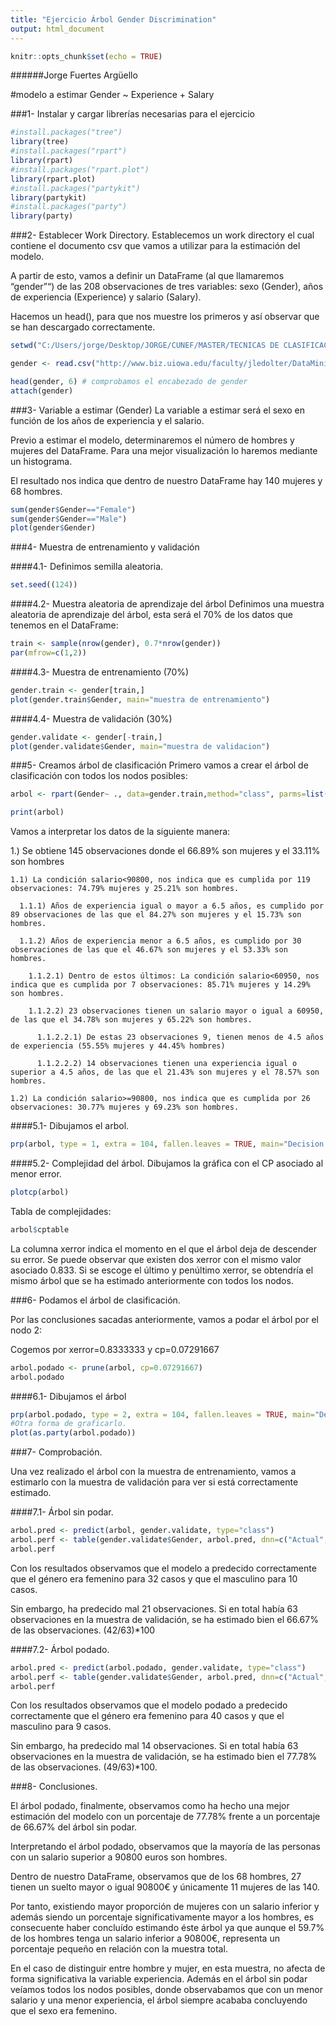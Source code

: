 ---
title: "Ejercicio Árbol Gender Discrimination"
output: html_document
---

```{r setup, include=FALSE}
knitr::opts_chunk$set(echo = TRUE)
```

######Jorge Fuertes Argüello

#modelo a estimar Gender ~ Experience + Salary


###1- Instalar y cargar librerías necesarias para el ejercicio
```{r}
#install.packages("tree") 
library(tree)
#install.packages("rpart") 
library(rpart)
#install.packages("rpart.plot")
library(rpart.plot)
#install.packages("partykit") 
library(partykit)
#install.packages("party")
library(party)
```

###2- Establecer Work Directory.
Establecemos un work directory el cual contiene el documento csv que vamos a utilizar para la estimación del modelo.

A partir de esto, vamos a definir un DataFrame (al que llamaremos "gender"") de las 208 observaciones de tres variables: sexo (Gender), años de experiencia (Experience) y salario (Salary).

Hacemos un head(), para que nos muestre los primeros y así observar que se han descargado correctamente.
```{r}
setwd("C:/Users/jorge/Desktop/JORGE/CUNEF/MASTER/TECNICAS DE CLASIFICACION/Clase03/Practica arbol decision/Ejercicio Gender Discrimination")

gender <- read.csv("http://www.biz.uiowa.edu/faculty/jledolter/DataMining/GenderDiscrimination.csv")

head(gender, 6) # comprobamos el encabezado de gender 
attach(gender)
```

###3- Variable a estimar (Gender)
La variable a estimar será el sexo en función de los años de experiencia y el salario.

Previo a estimar el modelo, determinaremos el número de hombres y mujeres del DataFrame. Para una mejor visualización lo haremos mediante un histograma.

El resultado nos indica que dentro de nuestro DataFrame hay 140 mujeres y 68 hombres.

```{r}
sum(gender$Gender=="Female")
sum(gender$Gender=="Male")
plot(gender$Gender)
```

###4- Muestra de entrenamiento y validación

####4.1- Definimos semilla aleatoria.
```{r}
set.seed((124))
```
####4.2- Muestra aleatoria de aprendizaje del árbol
Definimos una muestra aleatoria de aprendizaje del árbol, esta será el 70% de los datos que tenemos en el DataFrame:

```{r}
train <- sample(nrow(gender), 0.7*nrow(gender))
par(mfrow=c(1,2))
```

####4.3- Muestra de entrenamiento (70%)
```{r}
gender.train <- gender[train,] 
plot(gender.train$Gender, main="muestra de entrenamiento")
```

####4.4- Muestra de validación (30%)
```{r}
gender.validate <- gender[-train,] 
plot(gender.validate$Gender, main="muestra de validacion")
```

###5- Creamos árbol de clasificación
Primero vamos a crear el árbol de clasificación con todos los nodos posibles:

```{r}
arbol <- rpart(Gender~ ., data=gender.train,method="class", parms=list(split="information"))

print(arbol)
```

Vamos a interpretar los datos de la siguiente manera:

  1.) Se obtiene 145 observaciones donde el 66.89% son mujeres y el 33.11% son hombres
  
    1.1) La condición salario<90800, nos indica que es cumplida por 119 observaciones: 74.79% mujeres y 25.21% son hombres.

      1.1.1) Años de experiencia igual o mayor a 6.5 años, es cumplido por 89 observaciones de las que el 84.27% son mujeres y el 15.73% son hombres.
      
      1.1.2) Años de experiencia menor a 6.5 años, es cumplido por 30 observaciones de las que el 46.67% son mujeres y el 53.33% son hombres.
      
        1.1.2.1) Dentro de estos últimos: La condición salario<60950, nos indica que es cumplida por 7 observaciones: 85.71% mujeres y 14.29% son hombres.
        
        1.1.2.2) 23 observaciones tienen un salario mayor o igual a 60950, de las que el 34.78% son mujeres y 65.22% son hombres.
        
          1.1.2.2.1) De estas 23 observaciones 9, tienen menos de 4.5 años de experiencia (55.55% mujeres y 44.45% hombres)
          
          1.1.2.2.2) 14 observaciones tienen una experiencia igual o superior a 4.5 años, de las que el 21.43% son mujeres y el 78.57% son hombres.
          
    1.2) La condición salario>=90800, nos indica que es cumplida por 26 observaciones: 30.77% mujeres y 69.23% son hombres.
    

####5.1- Dibujamos el arbol.
```{r}
prp(arbol, type = 1, extra = 104, fallen.leaves = TRUE, main="Decision Tree (sin podar)")
```

####5.2- Complejidad del árbol.
Dibujamos la gráfica con el CP asociado al menor error.

```{r}
plotcp(arbol)
```

Tabla de complejidades:
```{r}
arbol$cptable
```

La columna xerror indica el momento en el que el árbol deja de descender su error. Se puede observar que existen dos xerror con el mismo valor asociado 0.833. Si se escoge el último y penúltimo xerror, se obtendría el mismo árbol que se ha estimado anteriormente con todos los nodos.

###6- Podamos el árbol de clasificación.

Por las conclusiones sacadas anteriormente, vamos a podar el árbol por el nodo 2:

Cogemos por xerror=0.8333333 y cp=0.07291667

```{r}
arbol.podado <- prune(arbol, cp=0.07291667) 
arbol.podado
```

####6.1- Dibujamos el árbol

```{r}
prp(arbol.podado, type = 2, extra = 104, fallen.leaves = TRUE, main="Decision Tree ")
#Otra forma de graficarlo.
plot(as.party(arbol.podado))
```

###7- Comprobación.

Una vez realizado el árbol con la muestra de entrenamiento, vamos a estimarlo con la muestra de validación para ver si está correctamente estimado.

####7.1- Árbol sin podar.

```{r}
arbol.pred <- predict(arbol, gender.validate, type="class") 
arbol.perf <- table(gender.validate$Gender, arbol.pred, dnn=c("Actual", "Predicted"))
arbol.perf
```

Con los resultados observamos que el modelo a predecido correctamente que el género era femenino para 32 casos y que el masculino para 10 casos.

Sin embargo, ha predecido mal 21 observaciones. Si en total había 63 observaciones en la muestra de validación, se ha estimado bien el 66.67% de las observaciones. (42/63)*100

####7.2- Árbol podado.

```{r}
arbol.pred <- predict(arbol.podado, gender.validate, type="class") 
arbol.perf <- table(gender.validate$Gender, arbol.pred, dnn=c("Actual", "Predicted"))
arbol.perf
```

Con los resultados observamos que el modelo podado a predecido correctamente que el género era femenino para 40 casos y que el masculino para 9 casos. 

Sin embargo, ha predecido mal 14 observaciones. Si en total había 63 observaciones en la muestra de validación, se ha estimado bien el 77.78% de las observaciones. (49/63)*100.

###8- Conclusiones.

El árbol podado, finalmente, observamos como ha hecho una mejor estimación del modelo con un porcentaje de 77.78% frente a un porcentaje de 66.67% del árbol sin podar.

Interpretando el árbol podado, observamos que la mayoría de las personas con un salario superior a 90800 euros son hombres.

Dentro de nuestro DataFrame, observamos que de los 68 hombres, 27 tienen un suelto mayor o igual 90800€ y únicamente 11 mujeres de las 140.

Por tanto, existiendo mayor proporción de mujeres con un salario inferior y además siendo un porcentaje significativamente mayor a los hombres, es consecuente haber concluído estimando éste árbol ya que aunque el 59.7% de los hombres tenga un salario inferior a 90800€, representa un porcentaje pequeño en relación con la muestra total.

En el caso de distinguir entre hombre y mujer, en esta muestra, no afecta de forma significativa la variable experiencia. Además en el árbol sin podar veíamos todos los nodos posibles, donde observabamos que con un menor salario y una menor experiencia, el árbol siempre acababa concluyendo que el sexo era femenino.













